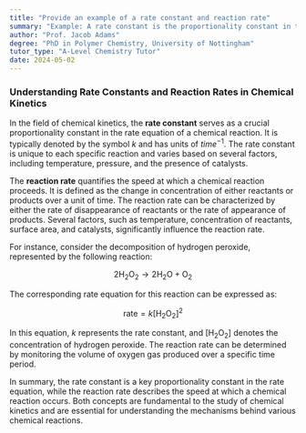 ```yaml
---
title: "Provide an example of a rate constant and reaction rate"
summary: "Example: A rate constant is the proportionality constant in the rate equation. The reaction rate is the speed at which a reaction occurs."
author: "Prof. Jacob Adams"
degree: "PhD in Polymer Chemistry, University of Nottingham"
tutor_type: "A-Level Chemistry Tutor"
date: 2024-05-02
---
```


### Understanding Rate Constants and Reaction Rates in Chemical Kinetics

In the field of chemical kinetics, the **rate constant** serves as a crucial proportionality constant in the rate equation of a chemical reaction. It is typically denoted by the symbol $k$ and has units of $time^{-1}$. The rate constant is unique to each specific reaction and varies based on several factors, including temperature, pressure, and the presence of catalysts.

The **reaction rate** quantifies the speed at which a chemical reaction proceeds. It is defined as the change in concentration of either reactants or products over a unit of time. The reaction rate can be characterized by either the rate of disappearance of reactants or the rate of appearance of products. Several factors, such as temperature, concentration of reactants, surface area, and catalysts, significantly influence the reaction rate.

For instance, consider the decomposition of hydrogen peroxide, represented by the following reaction:

$$
2 \text{H}_2\text{O}_2 \rightarrow 2 \text{H}_2\text{O} + \text{O}_2
$$

The corresponding rate equation for this reaction can be expressed as:

$$
\text{rate} = k[\text{H}_2\text{O}_2]^2
$$

In this equation, $k$ represents the rate constant, and $[\text{H}_2\text{O}_2]$ denotes the concentration of hydrogen peroxide. The reaction rate can be determined by monitoring the volume of oxygen gas produced over a specific time period.

In summary, the rate constant is a key proportionality constant in the rate equation, while the reaction rate describes the speed at which a chemical reaction occurs. Both concepts are fundamental to the study of chemical kinetics and are essential for understanding the mechanisms behind various chemical reactions.
    